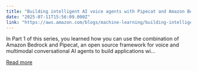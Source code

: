 ```yaml
---
title: "Building intelligent AI voice agents with Pipecat and Amazon Bedrock – Part 2"
date: "2025-07-11T15:56:09.000Z"
link: "https://aws.amazon.com/blogs/machine-learning/building-intelligent-ai-voice-agents-with-pipecat-and-amazon-bedrock-part-2/"
---
```


In Part 1 of this series, you learned how you can use the combination of Amazon Bedrock and Pipecat, an open source framework for voice and multimodal conversational AI agents to build applications wi...

[Read more](https://aws.amazon.com/blogs/machine-learning/building-intelligent-ai-voice-agents-with-pipecat-and-amazon-bedrock-part-2/)
